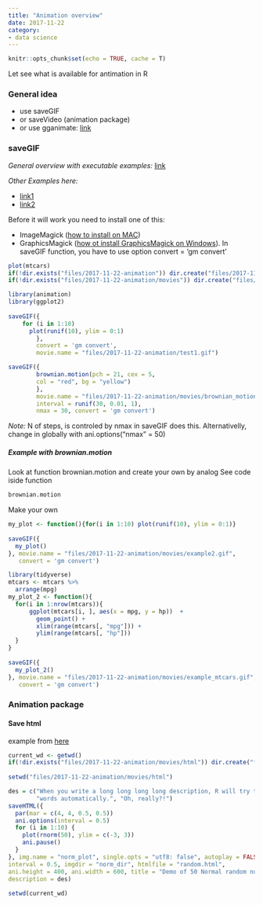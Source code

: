 ```yaml
---
title: "Animation overview"
date: 2017-11-22
category: 
- data science
---
```



```r
knitr::opts_chunk$set(echo = TRUE, cache = T)
```



Let see what is available for antimation in R

<!--more-->

### General idea

* use saveGIF
* or saveVideo (animation package)
* or use gganimate: [link](https://github.com/dgrtwo/gganimate)

### saveGIF

_General overview with executable examples:_ [link](https://yihui.name/animation/)

_Other Examples here:_

* [link1](https://github.com/tidyverse/ggplot2/wiki/Using-ggplot2-animations-to-demonstrate-several-parallel-numerical-experiments-in-a-single-layout)
* [link2](https://yihui.name/animation/example/savegif/)


Before it will work you need to install one of this:

* ImageMagick ([how to install on MAC](https://encodable.com/install_imagemagick_on_mac_osx/))
* GraphicsMagick ([how ot install GraphicsMagick on Windows](http://www.graphicsmagick.org/INSTALL-windows.html)). In saveGIF function, you have to use option convert = 'gm convert'

```r
plot(mtcars)
if(!dir.exists("files/2017-11-22-animation")) dir.create("files/2017-11-22-animation")
if(!dir.exists("files/2017-11-22-animation/movies")) dir.create("files/2017-11-22-animation/movies")
```

```r
library(animation)
library(ggplot2)
  
saveGIF({
    for (i in 1:10) 
      plot(runif(10), ylim = 0:1)
        }, 
        convert = 'gm convert', 
        movie.name = "files/2017-11-22-animation/test1.gif")
```

```r
saveGIF({
        brownian.motion(pch = 21, cex = 5, 
        col = "red", bg = "yellow")
        }, 
        movie.name = "files/2017-11-22-animation/movies/brownian_motion2.gif", 
        interval = runif(30, 0.01, 1), 
        nmax = 30, convert = 'gm convert')
```

_Note:_ N of steps, is controled by nmax in saveGIF does this. Alternativelly, change in globally with
ani.options("nmax" = 50)

##### Example with brownian.motion 

Look at function brownian.motion and create your own by analog
See code iside function

```r
brownian.motion
```


Make your own


```r
my_plot <- function(){for(i in 1:10) plot(runif(10), ylim = 0:1)}
  
saveGIF({
  my_plot()
}, movie.name = "files/2017-11-22-animation/movies/example2.gif", 
   convert = 'gm convert')

library(tidyverse)
mtcars <- mtcars %>% 
  arrange(mpg)
my_plot_2 <- function(){
  for(i in 1:nrow(mtcars)){
      ggplot(mtcars[i, ], aes(x = mpg, y = hp))  +
        geom_point() +
        xlim(range(mtcars[, "mpg"])) +
        ylim(range(mtcars[, "hp"]))
  }
}
  
saveGIF({
  my_plot_2()
}, movie.name = "files/2017-11-22-animation/movies/example_mtcars.gif", 
   convert = 'gm convert')
```


### Animation package

#### Save html

example from [here](https://yihui.name/animation/example/savehtml/)

```r
current_wd <- getwd()
if(!dir.exists("files/2017-11-22-animation/movies/html")) dir.create("files/2017-11-22-animation/movies/html")
    
setwd("files/2017-11-22-animation/movies/html")

des = c("When you write a long long long long description, R will try to wrap the", 
        "words automatically.", "Oh, really?!")
saveHTML({
  par(mar = c(4, 4, 0.5, 0.5))
  ani.options(interval = 0.5)
  for (i in 1:10) {
    plot(rnorm(50), ylim = c(-3, 3))
    ani.pause()
  }
}, img.name = "norm_plot", single.opts = "utf8: false", autoplay = FALSE, 
interval = 0.5, imgdir = "norm_dir", htmlfile = "random.html", 
ani.height = 400, ani.width = 600, title = "Demo of 50 Normal random numbers", 
description = des)
  
setwd(current_wd)
```


